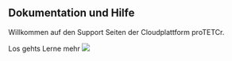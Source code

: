 <Section pt="8|12|16|24">
  <Container>
    <Flexbox flexDirection="column" textAlign="center">
      <H1 m="0" fontWeight="extrabold" lineHeight="tight">
        Dokumentation und Hilfe
      </H1>
      <P fontSize="xl|2xl" mt="2">
        Willkommen auf den Support Seiten der Cloudplattform proTETCr.
      </P>
      <Grid col="2" gap="4">
        <ButtonLink href="#" variant="primary">
          Los gehts
        </ButtonLink>
        <ButtonLink href="#" variant="link">
          Lerne mehr <Icon name="arrow-right" ml="4" />
        </ButtonLink>
      </Grid>
    </Flexbox>
    <Image
      src="outdoor-coding.jpg"
      h="40|56|80"
      mt="12|14|16"
      roundedTop="xl"
      overflow="hidden"
    />
  </Container>
</Section>
